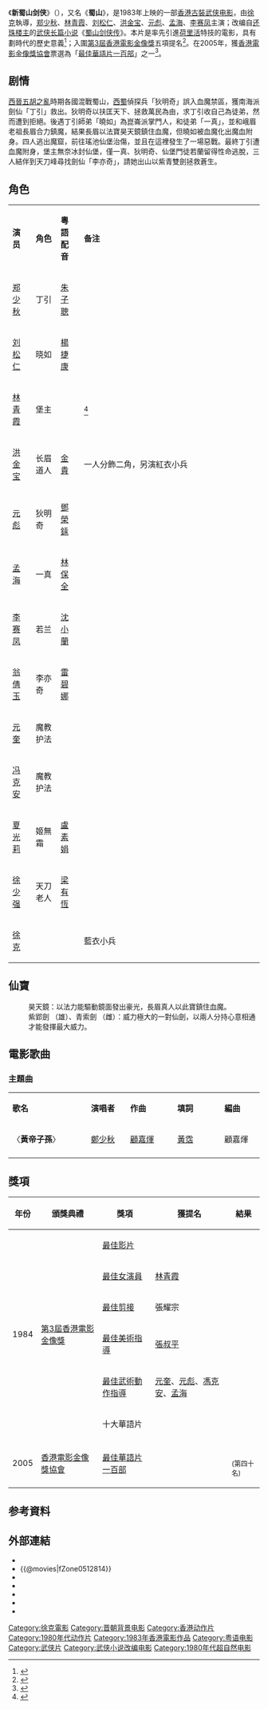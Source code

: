 {{电影信息框
| 片名     = 新蜀山剑侠
| 电影原名 = ''{{lang|en|Zu: Warriors from the Magic Mountain}}''
| 图像     = Zu – Warriors from the Magic Mountain.jpg
| 图像说明 = 香港版電影海报
| 导演     = [[徐克|徐克]]
| 监制     = [[邹文怀|邹文怀]]
| 制片     = [[周之文|周之文]]
| 编剧     = [[司徒卓漢|司徒卓漢]]、水中月
| 原著     = {{based_on|[[蜀山劍俠傳|蜀山劍俠傳]]|[[還珠樓主|還珠樓主]]}}
| 動作指導  = [[孟海|孟海]]、[[馮克安|馮克安]]、[[元奎|元奎]]、[[元彪|元彪]]
| 主演     = [[郑少秋|郑少秋]]<br>[[刘松仁|刘松仁]]<br>[[林青霞|林青霞]]<br>[[元彪|元彪]]<br>[[孟海_(演員)|孟海]]<br>[[李赛凤|李赛凤]]<br>[[洪金宝|洪金宝]]
| 配乐     = 鄧少林、[[关圣佑|关圣佑]]
| 主題曲   = 〈黄帝子孫〉／[[鄭少秋|鄭少秋]]
| 摄影     = 黄仲标
| 剪辑     = 张耀宗
| 制片商   = 嘉峰電影有限公司
| 发行商   = [[嘉禾電影有限公司|嘉禾電影有限公司]]
| 上映日期 = {{BHKG}}：{{Film date|1983|2|5}}{{TWN}}：{{start date|1983|2|23}}<br>{{KOR}}：{{start date|1983|4|23}}<br>{{JPN}}：{{start date|1987|4|25}}<br>{{USA}}：{{start date|1989}}<ref>{{cite web |url=https://www.imdb.com/title/tt0086308/releaseinfo?ref_=tt_dt_dt |title=Zu: Warriors from the Magic Mountain (1983) Release Info |publisher=[[IMDb|IMDb]] |accessdate=2021-04-23 |archive-date=2013-08-18 |archive-url=https://web.archive.org/web/20130818072921/http://www.imdb.com/title/tt0086308/releaseinfo?ref_=tt_dt_dt |dead-url=no }}</ref>
| 片长     = 98分钟
| 产地     = {{HKG-1959}}
| 语言     = [[粤语|粤语]]
| 预算     = 
| 票房     = 香港：[[HK$|HK$]] 15,878,510.00<br>台灣：[[NTD|NTD]] 6,504,483.00<ref>{{cite web |url=http://cinema.nccu.edu.tw/BOX/3A/3A83.HTM |title=1983年台灣票房|work=[[台灣電影資料庫|台灣電影資料庫]] |accessdate=2021-05-09|archive-url=https://web.archive.org/web/20160304191448/http://cinema.nccu.edu.tw/BOX/3A/3A83.HTM |archive-date=2016-03-04 |dead-url=yes}}</ref>
| 前集     = 
| 续集     = 
}}

《'''新蜀山剑侠'''》（{{lang-en|''Zu: Warriors from the Magic Mountain''}}），又名《'''蜀山'''》，是1983年上映的一部[[香港动作电影|香港古裝武侠电影]]，由[[徐克|徐克]]執導，[[郑少秋|郑少秋]]、[[林青霞|林青霞]]、[[刘松仁|刘松仁]]、[[洪金宝|洪金宝]]、[[元彪|元彪]]、[[孟海_(演員)|孟海]]、[[李赛凤|李赛凤]]主演；改编自[[还珠楼主|还珠楼主]]的[[武俠小說|武侠长篇小说]]《[[蜀山剑侠传|蜀山剑侠传]]》。本片是率先引進[[美國電影|荷里活]]特技的電影，具有劃時代的歷史意義<ref>{{cite web |url=https://www.lcsd.gov.hk/CE/CulturalService/HKFA//zh_TW/web/hkfa/rp-tv-film-veterans-21-11.html |title=劍嘯江湖──徐克與香港電影 |publisher=[[香港特別行政區|香港特別行政區]][[康樂及文化事務署|康樂及文化事務署]][[香港電影資料館|香港電影資料館]]|accessdate=2021-05-03 |archive-date=2021-05-03 |archive-url=https://web.archive.org/web/20210503060721/https://www.lcsd.gov.hk/CE/CulturalService/HKFA//zh_TW/web/hkfa/rp-tv-film-veterans-21-11.html |dead-url=no}}</ref>；入圍[[第3屆香港電影金像獎|第3屆香港電影金像獎]]五項提名<ref>{{cite web|url=http://www.hkfaa.com/history/list_03.html|title=第3屆香港電影金像獎提名及得獎名單|publisher=[[香港電影金像獎|香港電影金像獎]]|accessdate=2019-09-08|archive-date=2010-02-11|archive-url=https://web.archive.org/web/20100211022510/http://www.hkfaa.com/history/list_03.html|dead-url=no}}</ref>。在2005年，獲[[香港電影金像獎協會|香港電影金像獎協會]]票選為「[[最佳華語電影一百部|最佳華語片一百部]]」之一<ref>{{cite web |url=http://www.hkfaa.com/news/100films.html |title=最佳華語片一百部 The Best 100 Chinese Motion Pictures |publisher=[[香港電影金像獎協會|香港電影金像獎協會]] |accessdate=2010-07-21 |archive-url=https://web.archive.org/web/20210309025042/http://www.hkfaa.com/news/100films.html |archive-date=2021-03-09|dead-url=yes}}</ref>。

== 剧情 ==
[[西晉|西晉]][[五胡亂華|五胡之亂]]時期各國混戰蜀山，[[西蜀|西蜀]]偵探兵「狄明奇」誤入血魔禁區，獲南海派劍仙「丁引」救出。狄明奇以扶匡天下、拯救萬民為由，求丁引收自己為徒弟，然而遭到拒絕。後遇丁引師弟「曉如」為崑崙派掌門人，和徒弟「一真」，並和峨眉老祖長眉合力鎮魔，結果長眉以法寶昊天鏡鎮住血魔，但曉如被血魔化出魔血附身。四人逃出魔窟，前往瑤池仙堡治傷，並且在這裡發生了一場惡戰。最終丁引遭血魔附身，堡主無奈冰封仙堡，僅一真、狄明奇、仙堡門徒若蘭留得性命逃脫，三人結伴到天刀峰尋找劍仙「李亦奇」，請她出山以紫青雙劍拯救蒼生。

== 角色 ==
{|class="wikitable" width="61%"
|- style="background:cornflowerblue; color:white" align=center
| style="width:5%"|'''演员''' || style="width:6%"|'''角色''' || style="width:5%"|'''粵語配音''' || style="width:45%"|'''备注'''
|-
| [[郑少秋|郑少秋]] || 丁引 || [[朱子聰|朱子聰]] || 
|-
| [[刘松仁|刘松仁]] || 晓如 || [[楊捷康|楊捷康]] || 
|-
| [[林青霞|林青霞]] || 堡主 ||  || <ref>{{cite web |url=https://www.hk01.com/電影/174097/國際電影節-林青霞拍王家衛-東邪西毒-我真不知道在演什麼 |title=【國際電影節】林青霞拍王家衛《東邪西毒》：我真不知道在演什麼 |date=2018-04-02 |work=[[香港01|香港01]] |author=林穎嵐 |access-date=2021-12-22 |archive-date=2021-08-03 |archive-url=https://web.archive.org/web/20210803051153/https://www.hk01.com/%E9%9B%BB%E5%BD%B1/174097/%E5%9C%8B%E9%9A%9B%E9%9B%BB%E5%BD%B1%E7%AF%80-%E6%9E%97%E9%9D%92%E9%9C%9E%E6%8B%8D%E7%8E%8B%E5%AE%B6%E8%A1%9B-%E6%9D%B1%E9%82%AA%E8%A5%BF%E6%AF%92-%E6%88%91%E7%9C%9F%E4%B8%8D%E7%9F%A5%E9%81%93%E5%9C%A8%E6%BC%94%E4%BB%80%E9%BA%BC |dead-url=no }}</ref>
|-
| [[洪金宝|洪金宝]] || 长眉道人 || [[金貴|金貴]] || 一人分飾二角，另演紅衣小兵
|-
| [[元彪|元彪]] || 狄明奇 || [[鄧榮銾|鄧榮銾]] || 
|-
| [[孟海_(演員)|孟海]] ||一真 || [[林保全|林保全]] || 
|-
| [[李赛凤|李赛凤]] || 若兰 || [[沈小蘭|沈小蘭]] || 
|-
| [[翁倩玉|翁倩玉]] || 李亦奇 || [[雷碧娜|雷碧娜]] || 
|-
| [[元奎|元奎]] || 魔教护法 ||  || 
|-
| [[冯克安|冯克安]] || 魔教护法 ||  || 
|-
| [[夏光莉|夏光莉]] || 姬無霜 || [[盧素娟|盧素娟]] || 
|-
| [[徐少强|徐少强]] || 天刀老人 || [[梁有恆|梁有恆]] || 
|-
| [[徐克|徐克]] || || || 藍衣小兵
|}
== 仙寶 ==
:昊天鏡：以法力能驅動鏡面發出豪光，長眉真人以此寶鎮住血魔。
:紫郢劍 （雄）、青索劍 （雌）：威力極大的一對仙劍，以兩人分持心意相通才能發揮最大威力。


== 電影歌曲 ==
=== 主題曲 ===
{|class="wikitable" style="text-align:center;width:50%"
|- style="width:100%; background:grey; color:snow"
|style="width:20%"|'''歌名'''||style="width:10%"|'''演唱者'''||style="width:12%"|'''作曲'''||style="width:12%"|'''填詞'''||style="width:10%"|'''編曲'''
|-
| 〈'''黃帝子孫'''〉 || [[鄭少秋|鄭少秋]] || [[顧嘉煇|顧嘉煇]] || [[黃霑|黃霑]] || 顧嘉煇
|-
|}

== 獎項 ==
{| class="wikitable" 
|-
! 年份
! 頒獎典禮
! 獎項
! 獲提名
! 結果
|-	
| rowspan="6"|1984
| rowspan="6"| [[第3屆香港電影金像獎|第3屆香港電影金像獎]]
|[[香港電影金像獎最佳電影|最佳影片]]<!-- 獎項名稱有沿革變化，「最佳電影」前稱「最佳影片」，並非筆誤，請勿修改 -->
|
|{{nom}}
|-
|[[香港電影金像獎最佳女主角|最佳女演員]]
|[[林青霞|林青霞]]
|{{nom}}
|-
|[[香港電影金像獎最佳剪接|最佳剪接]]
|張耀宗
|{{nom}}
|-
|[[香港電影金像獎最佳美術指導|最佳美術指導]]
|[[張叔平|張叔平]]
|{{nom}}
|-
|[[香港電影金像獎最佳動作設計|最佳武術動作指導]]
|[[元奎|元奎]]、[[元彪|元彪]]、[[馮克安|馮克安]]、[[孟海|孟海]]
|{{nom}}
|-
| 十大華語片
|
| {{won}}
|-
|2005
|[[香港電影金像獎協會|香港電影金像獎協會]]
|[[最佳華語電影一百部|最佳華語片一百部]]
|
|{{won}}<br><small>(第四十名)</small>
|}

== 参考資料 ==
{{reflist}}

== 外部連結 ==
* {{hkmdb title|6450}}
* {{@movies|fZone0512814}}
* {{Mtime|15803}}
* {{douban}}
* {{imdb title|tt0086308|蜀山：新蜀山劍俠}}
* {{rotten-tomatoes|warriors_from_the_magic_mountain}}
* {{Amg movie|56218}}

{{徐克}}
{{最佳華語電影一百部}}
{{影史百大華語電影}}
{{DEFAULTSORT:Xin新蜀山剑侠}}
[[Category:徐克電影|Category:徐克電影]]
[[Category:晋朝背景电影|Category:晋朝背景电影]]
[[Category:香港动作片|Category:香港动作片]]
[[Category:1980年代动作片|Category:1980年代动作片]]
[[Category:1983年香港電影作品|Category:1983年香港電影作品]]
[[Category:粤语电影|Category:粤语电影]]
[[Category:武侠片|Category:武侠片]]
[[Category:武侠小说改编电影|Category:武侠小说改编电影]]
[[Category:1980年代超自然电影|Category:1980年代超自然电影]]